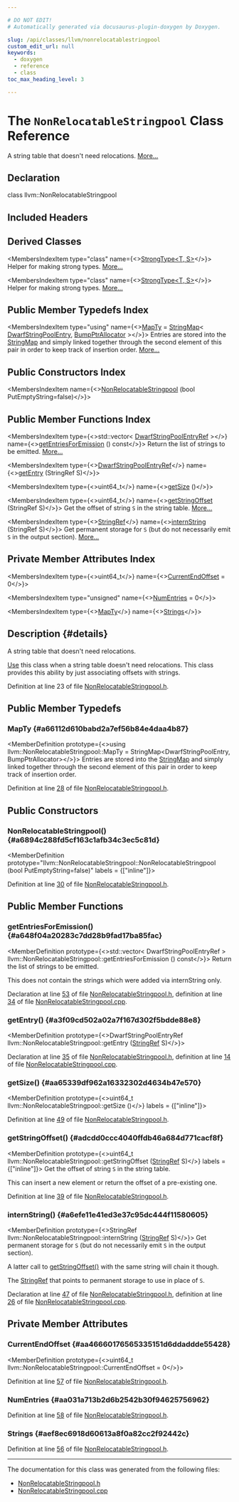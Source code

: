 ```yaml
---

# DO NOT EDIT!
# Automatically generated via docusaurus-plugin-doxygen by Doxygen.

slug: /api/classes/llvm/nonrelocatablestringpool
custom_edit_url: null
keywords:
  - doxygen
  - reference
  - class
toc_max_heading_level: 3

---
```





# The `NonRelocatableStringpool` Class Reference

<DoxygenPage pluginConfig={pluginConfig}>

A string table that doesn&#39;t need relocations. <a href="#details">More...</a>

## Declaration

<CodeBlock>class llvm::NonRelocatableStringpool</CodeBlock>

## Included Headers

<IncludesList>
<IncludesListItem
  filePath="llvm/CodeGen/NonRelocatableStringpool.h"
  permalink="/docs/api/files/include/include/llvm/include/llvm/codegen/nonrelocatablestringpool-h"
  isLocal="true" />
</IncludesList>

## Derived Classes

<MembersIndex>

<MembersIndexItem
  type="class"
  name={<><a href="/docs/api/classes/llvm/strongtype">StrongType&lt;T, S&gt;</a></>}>
Helper for making strong types. <a href="/docs/api/classes/llvm/strongtype/#details">More...</a>
</MembersIndexItem>

<MembersIndexItem
  type="class"
  name={<><a href="/docs/api/classes/llvm/strongtype">StrongType&lt;T, S&gt;</a></>}>
Helper for making strong types. <a href="/docs/api/classes/llvm/strongtype/#details">More...</a>
</MembersIndexItem>

</MembersIndex>

## Public Member Typedefs Index

<MembersIndex>

<MembersIndexItem
  type="using"
  name={<><a href="#a66112d610babd2a7ef56b84e4daa4b87">MapTy</a> = <a href="/docs/api/classes/llvm/stringmap">StringMap</a>&lt; <a href="/docs/api/structs/llvm/dwarfstringpoolentry">DwarfStringPoolEntry</a>, <a href="/docs/api/namespaces/llvm/#a8e612822d4ba7bb36c9c79582a567108">BumpPtrAllocator</a> &gt;</>}>
Entries are stored into the <a href="/docs/api/classes/llvm/stringmap">StringMap</a> and simply linked together through the second element of this pair in order to keep track of insertion order. <a href="#a66112d610babd2a7ef56b84e4daa4b87">More...</a>
</MembersIndexItem>

</MembersIndex>

## Public Constructors Index

<MembersIndex>

<MembersIndexItem
  name={<><a href="#a6894c288fd5cf163c1afb34c3ec5c81d">NonRelocatableStringpool</a> (bool PutEmptyString=false)</>}>
</MembersIndexItem>

</MembersIndex>

## Public Member Functions Index

<MembersIndex>

<MembersIndexItem
  type={<>std::vector&lt; <a href="/docs/api/classes/llvm/dwarfstringpoolentryref">DwarfStringPoolEntryRef</a> &gt;</>}
  name={<><a href="#a648f04a20283c7dd28b9fad17ba85fac">getEntriesForEmission</a> () const</>}>
Return the list of strings to be emitted. <a href="#a648f04a20283c7dd28b9fad17ba85fac">More...</a>
</MembersIndexItem>

<MembersIndexItem
  type={<><a href="/docs/api/classes/llvm/dwarfstringpoolentryref">DwarfStringPoolEntryRef</a></>}
  name={<><a href="#a3f09cd502a02a7f167d302f5bdde88e8">getEntry</a> (StringRef S)</>}>
</MembersIndexItem>

<MembersIndexItem
  type={<>uint64&#95;t</>}
  name={<><a href="#aa65339df962a16332302d4634b47e570">getSize</a> ()</>}>
</MembersIndexItem>

<MembersIndexItem
  type={<>uint64&#95;t</>}
  name={<><a href="#adcdd0ccc4040ffdb46a684d771cacf8f">getStringOffset</a> (StringRef S)</>}>
Get the offset of string <code>S</code> in the string table. <a href="#adcdd0ccc4040ffdb46a684d771cacf8f">More...</a>
</MembersIndexItem>

<MembersIndexItem
  type={<><a href="/docs/api/classes/llvm/stringref">StringRef</a></>}
  name={<><a href="#a6efe11e41ed3e37c95dc444f11580605">internString</a> (StringRef S)</>}>
Get permanent storage for <code>S</code> (but do not necessarily emit <code>S</code> in the output section). <a href="#a6efe11e41ed3e37c95dc444f11580605">More...</a>
</MembersIndexItem>

</MembersIndex>

## Private Member Attributes Index

<MembersIndex>

<MembersIndexItem
  type={<>uint64&#95;t</>}
  name={<><a href="#aa46660176565335151d6ddaddde55428">CurrentEndOffset</a> = 0</>}>
</MembersIndexItem>

<MembersIndexItem
  type="unsigned"
  name={<><a href="#aa031a713b2d6b2542b30f94625756962">NumEntries</a> = 0</>}>
</MembersIndexItem>

<MembersIndexItem
  type={<><a href="#a66112d610babd2a7ef56b84e4daa4b87">MapTy</a></>}
  name={<><a href="#aef8ec6918d60613a8f0a82cc2f92442c">Strings</a></>}>
</MembersIndexItem>

</MembersIndex>

## Description {#details}

A string table that doesn&#39;t need relocations.

<a href="/docs/api/classes/llvm/use">Use</a> this class when a string table doesn&#39;t need relocations. This class provides this ability by just associating offsets with strings.

Definition at line 23 of file <a href="/docs/api/files/include/include/llvm/include/llvm/codegen/nonrelocatablestringpool-h">NonRelocatableStringpool.h</a>.

<SectionDefinition>

## Public Member Typedefs

### MapTy {#a66112d610babd2a7ef56b84e4daa4b87}

<MemberDefinition
  prototype={<>using llvm::NonRelocatableStringpool::MapTy =  StringMap&lt;DwarfStringPoolEntry, BumpPtrAllocator&gt;</>}>
Entries are stored into the <a href="/docs/api/classes/llvm/stringmap">StringMap</a> and simply linked together through the second element of this pair in order to keep track of insertion order.

Definition at line <a href="/docs/api/files/include/include/llvm/include/llvm/codegen/nonrelocatablestringpool-h/#l00028">28</a> of file <a href="/docs/api/files/include/include/llvm/include/llvm/codegen/nonrelocatablestringpool-h">NonRelocatableStringpool.h</a>.
</MemberDefinition>

</SectionDefinition>

<SectionDefinition>

## Public Constructors

### NonRelocatableStringpool() {#a6894c288fd5cf163c1afb34c3ec5c81d}

<MemberDefinition
  prototype="llvm::NonRelocatableStringpool::NonRelocatableStringpool (bool PutEmptyString=false)"
  labels = {["inline"]}>

Definition at line <a href="/docs/api/files/include/include/llvm/include/llvm/codegen/nonrelocatablestringpool-h/#l00030">30</a> of file <a href="/docs/api/files/include/include/llvm/include/llvm/codegen/nonrelocatablestringpool-h">NonRelocatableStringpool.h</a>.
</MemberDefinition>

</SectionDefinition>

<SectionDefinition>

## Public Member Functions

### getEntriesForEmission() {#a648f04a20283c7dd28b9fad17ba85fac}

<MemberDefinition
  prototype={<>std::vector&lt; DwarfStringPoolEntryRef &gt; llvm::NonRelocatableStringpool::getEntriesForEmission () const</>}>
Return the list of strings to be emitted.

This does not contain the strings which were added via internString only.

Declaration at line <a href="/docs/api/files/include/include/llvm/include/llvm/codegen/nonrelocatablestringpool-h/#l00053">53</a> of file <a href="/docs/api/files/include/include/llvm/include/llvm/codegen/nonrelocatablestringpool-h">NonRelocatableStringpool.h</a>, definition at line <a href="/docs/api/files/lib/lib/codegen/nonrelocatablestringpool-cpp/#l00034">34</a> of file <a href="/docs/api/files/lib/lib/codegen/nonrelocatablestringpool-cpp">NonRelocatableStringpool.cpp</a>.
</MemberDefinition>

### getEntry() {#a3f09cd502a02a7f167d302f5bdde88e8}

<MemberDefinition
  prototype={<>DwarfStringPoolEntryRef llvm::NonRelocatableStringpool::getEntry (<a href="/docs/api/classes/llvm/stringref">StringRef</a> S)</>}>

Declaration at line <a href="/docs/api/files/include/include/llvm/include/llvm/codegen/nonrelocatablestringpool-h/#l00035">35</a> of file <a href="/docs/api/files/include/include/llvm/include/llvm/codegen/nonrelocatablestringpool-h">NonRelocatableStringpool.h</a>, definition at line <a href="/docs/api/files/lib/lib/codegen/nonrelocatablestringpool-cpp/#l00014">14</a> of file <a href="/docs/api/files/lib/lib/codegen/nonrelocatablestringpool-cpp">NonRelocatableStringpool.cpp</a>.
</MemberDefinition>

### getSize() {#aa65339df962a16332302d4634b47e570}

<MemberDefinition
  prototype={<>uint64&#95;t llvm::NonRelocatableStringpool::getSize ()</>}
  labels = {["inline"]}>

Definition at line <a href="/docs/api/files/include/include/llvm/include/llvm/codegen/nonrelocatablestringpool-h/#l00049">49</a> of file <a href="/docs/api/files/include/include/llvm/include/llvm/codegen/nonrelocatablestringpool-h">NonRelocatableStringpool.h</a>.
</MemberDefinition>

### getStringOffset() {#adcdd0ccc4040ffdb46a684d771cacf8f}

<MemberDefinition
  prototype={<>uint64&#95;t llvm::NonRelocatableStringpool::getStringOffset (<a href="/docs/api/classes/llvm/stringref">StringRef</a> S)</>}
  labels = {["inline"]}>
Get the offset of string <code>S</code> in the string table.

This can insert a new element or return the offset of a pre-existing one.

Definition at line <a href="/docs/api/files/include/include/llvm/include/llvm/codegen/nonrelocatablestringpool-h/#l00039">39</a> of file <a href="/docs/api/files/include/include/llvm/include/llvm/codegen/nonrelocatablestringpool-h">NonRelocatableStringpool.h</a>.
</MemberDefinition>

### internString() {#a6efe11e41ed3e37c95dc444f11580605}

<MemberDefinition
  prototype={<>StringRef llvm::NonRelocatableStringpool::internString (<a href="/docs/api/classes/llvm/stringref">StringRef</a> S)</>}>
Get permanent storage for <code>S</code> (but do not necessarily emit <code>S</code> in the output section).

A latter call to <a href="#adcdd0ccc4040ffdb46a684d771cacf8f">getStringOffset()</a> with the same string will chain it though.


<SectionUser title="Returns">
The <a href="/docs/api/classes/llvm/stringref">StringRef</a> that points to permanent storage to use in place of <code>S</code>.
</SectionUser>

Declaration at line <a href="/docs/api/files/include/include/llvm/include/llvm/codegen/nonrelocatablestringpool-h/#l00047">47</a> of file <a href="/docs/api/files/include/include/llvm/include/llvm/codegen/nonrelocatablestringpool-h">NonRelocatableStringpool.h</a>, definition at line <a href="/docs/api/files/lib/lib/codegen/nonrelocatablestringpool-cpp/#l00026">26</a> of file <a href="/docs/api/files/lib/lib/codegen/nonrelocatablestringpool-cpp">NonRelocatableStringpool.cpp</a>.
</MemberDefinition>

</SectionDefinition>

<SectionDefinition>

## Private Member Attributes

### CurrentEndOffset {#aa46660176565335151d6ddaddde55428}

<MemberDefinition
  prototype={<>uint64&#95;t llvm::NonRelocatableStringpool::CurrentEndOffset = 0</>}>

Definition at line <a href="/docs/api/files/include/include/llvm/include/llvm/codegen/nonrelocatablestringpool-h/#l00057">57</a> of file <a href="/docs/api/files/include/include/llvm/include/llvm/codegen/nonrelocatablestringpool-h">NonRelocatableStringpool.h</a>.
</MemberDefinition>

### NumEntries {#aa031a713b2d6b2542b30f94625756962}

<MemberDefinition
  prototype="unsigned llvm::NonRelocatableStringpool::NumEntries = 0">

Definition at line <a href="/docs/api/files/include/include/llvm/include/llvm/codegen/nonrelocatablestringpool-h/#l00058">58</a> of file <a href="/docs/api/files/include/include/llvm/include/llvm/codegen/nonrelocatablestringpool-h">NonRelocatableStringpool.h</a>.
</MemberDefinition>

### Strings {#aef8ec6918d60613a8f0a82cc2f92442c}

<MemberDefinition
  prototype="MapTy llvm::NonRelocatableStringpool::Strings">

Definition at line <a href="/docs/api/files/include/include/llvm/include/llvm/codegen/nonrelocatablestringpool-h/#l00056">56</a> of file <a href="/docs/api/files/include/include/llvm/include/llvm/codegen/nonrelocatablestringpool-h">NonRelocatableStringpool.h</a>.
</MemberDefinition>

</SectionDefinition>

<hr/>

The documentation for this class was generated from the following files:

<ul>
<li><a href="/docs/api/files/include/include/llvm/include/llvm/codegen/nonrelocatablestringpool-h">NonRelocatableStringpool.h</a></li>
<li><a href="/docs/api/files/lib/lib/codegen/nonrelocatablestringpool-cpp">NonRelocatableStringpool.cpp</a></li>
</ul>

</DoxygenPage>
